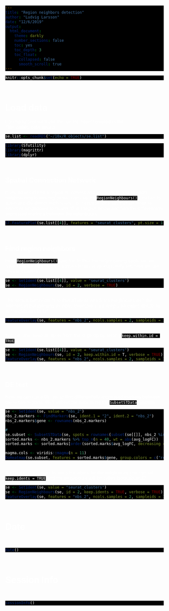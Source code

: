 ```yaml
---
title: "Region neighbors detection"
author: "Ludvig Larsson"
date: "12/6/2019"
output:
  html_document:
    theme: darkly
    number_sections: false
    toc: yes
    toc_depth: 3
    toc_float:
      collapsed: false
      smooth_scroll: true
---
```


<style type="text/css">
div.main-container {
  background-color: #000000 !important;
  max-width: 1400px;
  margin-left: auto;
  margin-right: auto;
}
</style>
<style>
#TOC {
  background: url("https://www.spatialresearch.org/wp-content/uploads/2019/09/str-logo-spatial_research_3@2x.png");
  background-size: contain;
  padding-top: 100px !important;
  background-repeat: no-repeat;
  op: 5%;
  opacity: 0.8;
  width: 500px;
  color: white;
  border-color: #000000 !important;
}
</style>

<style> code, pre{
  background-color: #000000 !important;
  color: white !important;
}
</style>
<style> 
body {
  color: white
}
</style>

```r
knitr::opts_chunk$set(echo = TRUE)
```
<br>

# Load data

For this tutorial we'll use the `se.list´ object created in the "10x_public_data.tutorial.
<br>
```r
se.list <- readRDS("~/10x/R_objects/se.list")
```
```r

library(STutility)
library(magrittr)
library(dplyr)

```
<br>

## Spatial Connection Network

If you have defined a region of interest and you want to find all spots neighbouring to this region you can use the `RegionNeighbours()` function to automatically detect such spots. For example, let's say that we want to select all neighbours to cluster 12 in the plot below and find the differentially expressed markers between the neighbours.
<br>
```r

ST.FeaturePlot(se.list[[4]], features = "seurat_clusters", pt.size = 1, dark.theme = TRUE)

```
<br>

## Find region neighbors

First, `RegionNeighbours()` function to find the neighbouring spots but we have to make sure that the active identity is appropriately set, here we use 'seurat_clusters'. 
<br>
```r

se <- SetIdent(se.list[[4]], value = "seurat_clusters")
se <- RegionNeighbours(se, id = 2, verbose = TRUE)

```
<br>
The default behaviour is to find all spots which are neighbours with the selected id but ignoring its label, therefore it will simply be called nbs_12 as in "neighbours to 12".
<br>
```r

FeatureOverlay(se, features = "nbs_2", ncols.samples = 2, sampleids = 1:2, cols = c("red", "lightgray"), pt.size = 1, dark.theme = TRUE)

```
<br>
You can also keep all spots from the id group by setting `keep.within.id = TRUE`.
<br>
```r

se <- SetIdent(se.list[[4]], value = "seurat_clusters")
se <- RegionNeighbours(se, id = 2, keep.within.id = T, verbose = TRUE)
FeatureOverlay(se, features = "nbs_2", ncols.samples = 2, sampleids = 1:2, cols = c("red", "lightgray"), pt.size = 1, dark.theme = TRUE)

```
<br>

## DE test

Now we can run a DE test to find differentially expressed markers between these two regions. We'll subset the data using the `SubsetSTData` function 
<br>
```r

se <- SetIdent(se, value = "nbs_2")
nbs_2.markers <- FindMarkers(se, ident.1 = "2", ident.2 = "nbs_2")
nbs_2.markers$gene <- rownames(nbs_2.markers)

# 
se.subset <- SubsetSTData(se, spots = rownames(subset(se[[]], nbs_2 %in% c("2", "nbs_2"))))
sorted.marks <- nbs_2.markers %>% top_n(n = 40, wt = abs(avg_logFC))
sorted.marks <- sorted.marks[order(sorted.marks$avg_logFC, decreasing = T), ]

magma.cols <- viridis::magma(n = 11)
DoHeatmap(se.subset, features = sorted.marks$gene, group.colors = c("red", "lightgray"), disp.min = -3, disp.max = 3) + scale_fill_gradientn(colours = magma.cols) + DarkTheme()

```
<br>
And lastly, if you want to keep the labels for the neighbours you can set `keep.idents = TRUE` and the neighbours will be called label_nb_to_12.
<br>
```r

se <- SetIdent(se, value = "seurat_clusters")
se <- RegionNeighbours(se, id = 2, keep.idents = TRUE, verbose = TRUE)
FeatureOverlay(se, features = "nbs_2", ncols.samples = 2, sampleids = 1:2, pt.size = 1, dark.theme = TRUE)

```
<br>

# Date
<br>
```r
date()
```
<br>

# Session Info
<br>
```r
sessionInfo()
```

